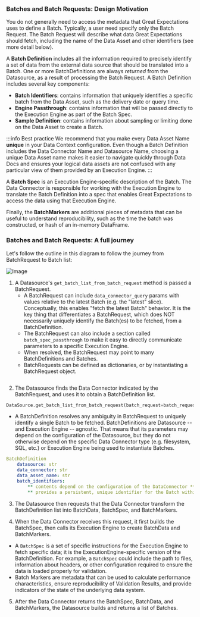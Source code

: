 ### Batches and Batch Requests: Design Motivation

You do not generally need to access the metadata that Great Expectations uses to define a Batch.
Typically, a user need specify only the Batch Request. The Batch Request will describe what data Great
Expectations should fetch, including the name of the Data Asset and other identifiers (see more detail below).

A **Batch Definition** includes all the information required to precisely identify a set of data from the external data
source that should be translated into a Batch. One or more BatchDefinitions are always *returned* from the Datasource,
as a result of processing the Batch Request. A Batch Definition includes several key components:

* **Batch Identifiers**: contains information that uniquely identifies a specific batch from the Data Asset, such as the
  delivery date or query time.
* **Engine Passthrough**: contains information that will be passed directly to the Execution Engine as part of the Batch
  Spec.
* **Sample Definition**: contains information about sampling or limiting done on the Data Asset to create a Batch.

:::info Best practice
We recommend that you make every Data Asset Name **unique** in your Data Context configuration. Even though a Batch
Definition includes the Data Connector Name and Datasource Name, choosing a unique Data Asset name makes it
easier to navigate quickly through Data Docs and ensures your logical data assets are not confused with any particular
view of them provided by an Execution Engine.
:::

A **Batch Spec** is an Execution Engine-specific description of the Batch. The Data Connector is responsible for working
with the Execution Engine to translate the Batch Definition into a spec that enables Great Expectations to access the
data using that Execution Engine.

Finally, the **BatchMarkers** are additional pieces of metadata that can be useful to understand reproducibility, such
as the time the batch was constructed, or hash of an in-memory DataFrame.

### Batches and Batch Requests: A full journey

Let's follow the outline in this diagram to follow the journey from BatchRequest to Batch list:

![Image](https://lucid.app/publicSegments/view/e70e54b6-60af-4a30-8626-f61dc3b3c3ee/image.png)

1. A Datasource's `get_batch_list_from_batch_request` method is passed a BatchRequest.
    * A BatchRequest can include `data_connector_query` params with values relative to the latest Batch (e.g. the "latest" slice).
      Conceptually, this enables "fetch the latest Batch" behavior. It is the key thing that differentiates
      a BatchRequest, which does NOT necessarily uniquely identify the Batch(es) to be fetched, from a
      BatchDefinition.
    * The BatchRequest can also include a section called `batch_spec_passthrough` to make it easy to directly
      communicate parameters to a specific Execution Engine.
    * When resolved, the BatchRequest may point to many BatchDefinitions and Batches.
    * BatchRequests can be defined as dictionaries, or by instantiating a BatchRequest object.


```python file=../../tests/integration/docusaurus/connecting_to_your_data/how_to_create_a_batch_of_data_from_an_in_memory_pandas_dataframe.py#L76-L89
```
    
2. The Datasource finds the Data Connector indicated by the BatchRequest, and uses it to obtain a BatchDefinition list.

```python
DataSource.get_batch_list_from_batch_request(batch_request=batch_request)
```

* A BatchDefinition resolves any ambiguity in BatchRequest to uniquely identify a single Batch to be
  fetched. BatchDefinitions are Datasource -- and Execution Engine -- agnostic. That means that its parameters may depend on
  the configuration of the Datasource, but they do not otherwise depend on the specific Data Connector type (e.g.
  filesystem, SQL, etc.) or Execution Engine being used to instantiate Batches.

```yaml
BatchDefinition
    datasource: str
    data_connector: str
    data_asset_name: str
    batch_identifiers:
        ** contents depend on the configuration of the DataConnector **
        ** provides a persistent, unique identifier for the Batch within the context of the Data Asset **
```

3. The Datasource then requests that the Data Connector transform the BatchDefinition list into BatchData, BatchSpec, and BatchMarkers.

4. When the Data Connector receives this request, it first builds the BatchSpec, then calls its Execution Engine to create BatchData and BatchMarkers.
  * A `BatchSpec` is a set of specific instructions for the Execution Engine to fetch specific data; it is the
    ExecutionEngine-specific version of the BatchDefinition. For example, a `BatchSpec` could include the path to files,
    information about headers, or other configuration required to ensure the data is loaded properly for validation.
  * Batch Markers are metadata that can be used to calculate performance characteristics, ensure reproducibility of Validation Results, and provide indicators of the state of the underlying data system.

5. After the Data Connector returns the BatchSpec, BatchData, and BatchMarkers, the Datasource builds and returns a list of Batches.
